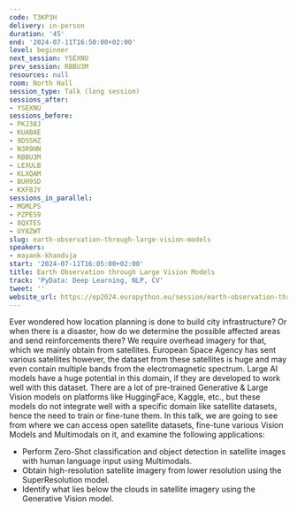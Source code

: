 ```yaml
---
code: T3KP3H
delivery: in-person
duration: '45'
end: '2024-07-11T16:50:00+02:00'
level: beginner
next_session: YSEXNU
prev_session: RBBU3M
resources: null
room: North Hall
session_type: Talk (long session)
sessions_after:
- YSEXNU
sessions_before:
- PKJ38J
- KUABAE
- 9DSSHZ
- N3R9HN
- RBBU3M
- LEXULB
- KLXQAM
- BUH9SD
- KXF8JY
sessions_in_parallel:
- MGMLPS
- PZPES9
- 8QXTES
- UY8ZWT
slug: earth-observation-through-large-vision-models
speakers:
- mayank-khanduja
start: '2024-07-11T16:05:00+02:00'
title: Earth Observation through Large Vision Models
track: 'PyData: Deep Learning, NLP, CV'
tweet: ''
website_url: https://ep2024.europython.eu/session/earth-observation-through-large-vision-models
---
```


Ever wondered how location planning is done to build city infrastructure? Or when there is a disaster, how do we determine the possible affected areas and send reinforcements there? We require overhead imagery for that, which we mainly obtain from satellites.
European Space Agency has sent various satellites however, the dataset from these satellites is huge and may even contain multiple bands from the electromagnetic spectrum. Large AI models have a huge potential in this domain, if they are developed to work well with this dataset.
There are a lot of pre-trained Generative & Large Vision models on platforms like HuggingFace, Kaggle, etc., but these models do not integrate well with a specific domain like satellite datasets, hence the need to train or fine-tune them. In this talk, we are going to see from where we can access open satellite datasets, fine-tune various Vision Models and Multimodals on it, and examine the following applications:

- Perform Zero-Shot classification and object detection in satellite images with human language input using Multimodals.
- Obtain high-resolution satellite imagery from lower resolution using the SuperResolution model.
- Identify what lies below the clouds in satellite imagery using the Generative Vision model.
